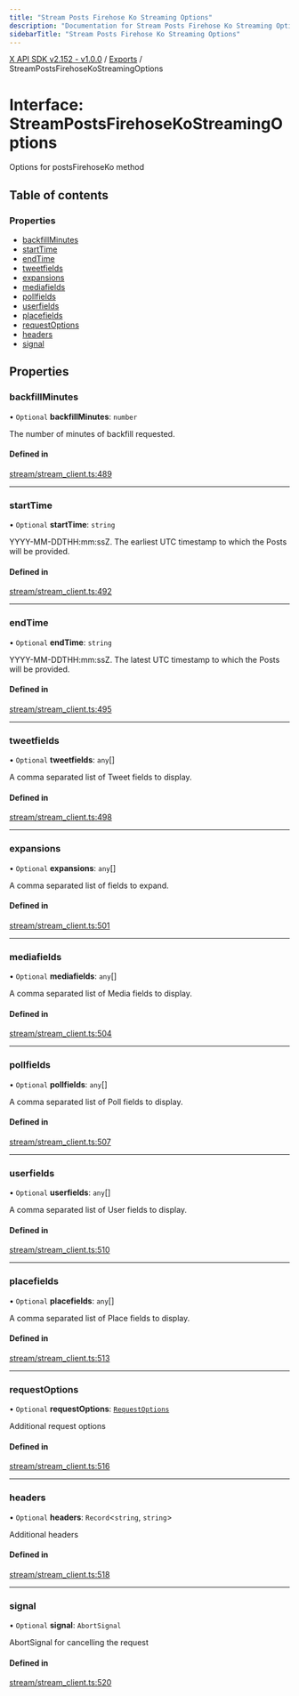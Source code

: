 ```yaml
---
title: "Stream Posts Firehose Ko Streaming Options"
description: "Documentation for Stream Posts Firehose Ko Streaming Options"
sidebarTitle: "Stream Posts Firehose Ko Streaming Options"
---
```


[X API SDK v2.152 - v1.0.0](../README.md) / [Exports](../modules.md) / StreamPostsFirehoseKoStreamingOptions

# Interface: StreamPostsFirehoseKoStreamingOptions

Options for postsFirehoseKo method

## Table of contents

### Properties

- [backfillMinutes](StreamPostsFirehoseKoStreamingOptions.md#backfillminutes)
- [startTime](StreamPostsFirehoseKoStreamingOptions.md#starttime)
- [endTime](StreamPostsFirehoseKoStreamingOptions.md#endtime)
- [tweetfields](StreamPostsFirehoseKoStreamingOptions.md#tweetfields)
- [expansions](StreamPostsFirehoseKoStreamingOptions.md#expansions)
- [mediafields](StreamPostsFirehoseKoStreamingOptions.md#mediafields)
- [pollfields](StreamPostsFirehoseKoStreamingOptions.md#pollfields)
- [userfields](StreamPostsFirehoseKoStreamingOptions.md#userfields)
- [placefields](StreamPostsFirehoseKoStreamingOptions.md#placefields)
- [requestOptions](StreamPostsFirehoseKoStreamingOptions.md#requestoptions)
- [headers](StreamPostsFirehoseKoStreamingOptions.md#headers)
- [signal](StreamPostsFirehoseKoStreamingOptions.md#signal)

## Properties

### backfillMinutes

• `Optional` **backfillMinutes**: `number`

The number of minutes of backfill requested.

#### Defined in

[stream/stream_client.ts:489](https://github.com/xdevplatform/xdk/blob/ad4172ef5f68f089e0f077a190b271016dd35bf7/xdk/typescript/src/stream/stream_client.ts#L489)

___

### startTime

• `Optional` **startTime**: `string`

YYYY-MM-DDTHH:mm:ssZ. The earliest UTC timestamp to which the Posts will be provided.

#### Defined in

[stream/stream_client.ts:492](https://github.com/xdevplatform/xdk/blob/ad4172ef5f68f089e0f077a190b271016dd35bf7/xdk/typescript/src/stream/stream_client.ts#L492)

___

### endTime

• `Optional` **endTime**: `string`

YYYY-MM-DDTHH:mm:ssZ. The latest UTC timestamp to which the Posts will be provided.

#### Defined in

[stream/stream_client.ts:495](https://github.com/xdevplatform/xdk/blob/ad4172ef5f68f089e0f077a190b271016dd35bf7/xdk/typescript/src/stream/stream_client.ts#L495)

___

### tweetfields

• `Optional` **tweetfields**: `any`[]

A comma separated list of Tweet fields to display.

#### Defined in

[stream/stream_client.ts:498](https://github.com/xdevplatform/xdk/blob/ad4172ef5f68f089e0f077a190b271016dd35bf7/xdk/typescript/src/stream/stream_client.ts#L498)

___

### expansions

• `Optional` **expansions**: `any`[]

A comma separated list of fields to expand.

#### Defined in

[stream/stream_client.ts:501](https://github.com/xdevplatform/xdk/blob/ad4172ef5f68f089e0f077a190b271016dd35bf7/xdk/typescript/src/stream/stream_client.ts#L501)

___

### mediafields

• `Optional` **mediafields**: `any`[]

A comma separated list of Media fields to display.

#### Defined in

[stream/stream_client.ts:504](https://github.com/xdevplatform/xdk/blob/ad4172ef5f68f089e0f077a190b271016dd35bf7/xdk/typescript/src/stream/stream_client.ts#L504)

___

### pollfields

• `Optional` **pollfields**: `any`[]

A comma separated list of Poll fields to display.

#### Defined in

[stream/stream_client.ts:507](https://github.com/xdevplatform/xdk/blob/ad4172ef5f68f089e0f077a190b271016dd35bf7/xdk/typescript/src/stream/stream_client.ts#L507)

___

### userfields

• `Optional` **userfields**: `any`[]

A comma separated list of User fields to display.

#### Defined in

[stream/stream_client.ts:510](https://github.com/xdevplatform/xdk/blob/ad4172ef5f68f089e0f077a190b271016dd35bf7/xdk/typescript/src/stream/stream_client.ts#L510)

___

### placefields

• `Optional` **placefields**: `any`[]

A comma separated list of Place fields to display.

#### Defined in

[stream/stream_client.ts:513](https://github.com/xdevplatform/xdk/blob/ad4172ef5f68f089e0f077a190b271016dd35bf7/xdk/typescript/src/stream/stream_client.ts#L513)

___

### requestOptions

• `Optional` **requestOptions**: [`RequestOptions`](RequestOptions.md)

Additional request options

#### Defined in

[stream/stream_client.ts:516](https://github.com/xdevplatform/xdk/blob/ad4172ef5f68f089e0f077a190b271016dd35bf7/xdk/typescript/src/stream/stream_client.ts#L516)

___

### headers

• `Optional` **headers**: `Record`\<`string`, `string`\>

Additional headers

#### Defined in

[stream/stream_client.ts:518](https://github.com/xdevplatform/xdk/blob/ad4172ef5f68f089e0f077a190b271016dd35bf7/xdk/typescript/src/stream/stream_client.ts#L518)

___

### signal

• `Optional` **signal**: `AbortSignal`

AbortSignal for cancelling the request

#### Defined in

[stream/stream_client.ts:520](https://github.com/xdevplatform/xdk/blob/ad4172ef5f68f089e0f077a190b271016dd35bf7/xdk/typescript/src/stream/stream_client.ts#L520)
